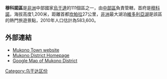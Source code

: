 {{Infobox settlement
|name=穆科諾區
|settlement_type=
|native_name      =
|nickname           = 
|image_skyline      
|image_size          = 
|image_caption       =
|image_flag         = 
|image_seal         =
|image_map          = Mukono District Uganda.png
|map_caption        = 
|coordinates_region   = UG
|subdivision_type1   = 國家
|subdivision_name1   = {{flag|Uganda}}
|subdivision_type2  =  地理區
|subdivision_name2  =  [[中部區_(烏干達)|中部區]]
|subdivision_type3  =  首府
|subdivision_name3  =  [[穆科諾|穆科諾]]
|leader_title       =
|leader_name        =
|established_title  =
|established_date   = 
|area_magnitude     = 
|area_total_km2         = 
|area_land_km2          = 
|area_water_km2         = 
|population_as_of   = 2010估計
|population_note    = 
|population_total   = 583600
|population_metro   = 
|population_density_km2 =
|timezone           =[[東非時間|東非時間]]
|utc_offset         = +3
|timezone_DST       = 
|utc_offset_DST     = 
|latd=00|latm=20|lats=|latNS=N
|longd=32|longm=45|longs=|longEW=E
|elevation_m          = 1200
|blank_name             =
|blank_info             =
|website            = [http://www.mukono.go.ug]
|footnotes          = 
}}

'''穆科諾區'''是[[非洲|非洲]]中部國家[[烏干達|烏干達]]的111個區之一，由[[中部區_(烏干達)|中部區]]負責管轄，首府是[[穆科諾|穆科諾]]，海拔高度1,200米，距離首都[[坎帕拉|坎帕拉]]27公里，[[非洲|非洲]]最大湖泊[[維多利亞湖|維多利亞湖]]是該區的熱門旅遊景點，2010年人口估計為583,600。

==外部連結==
*[https://web.archive.org/web/20070930161241/http://www.mukonotc.com/ Mukono Town website]
*[http://www.mukono.go.ug Mukono District Homepage] {{Wayback|url=http://www.mukono.go.ug/ |date=20190626180136 }}
*[http://www.maplandia.com/uganda/mukono/ Google Map of Mukono District] {{Wayback|url=http://www.maplandia.com/uganda/mukono/ |date=20110812063021 }}

{{coord|00|20|N|32|45|E|region:UG_type:adm1st|display=title}}

{{Uganda-stub}}
{{烏干達行政區劃}}

[[Category:乌干达区份|Category:乌干达区份]]
